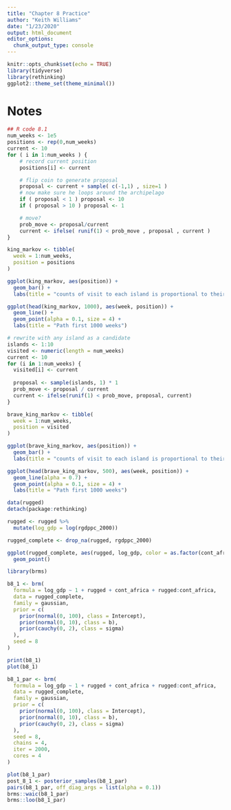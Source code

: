 ```yaml
---
title: "Chapter 8 Practice"
author: "Keith Williams"
date: "1/23/2020"
output: html_document
editor_options: 
  chunk_output_type: console
---
```


```r
knitr::opts_chunk$set(echo = TRUE)
library(tidyverse)
library(rethinking)
ggplot2::theme_set(theme_minimal())
```

# Notes

```r
## R code 8.1
num_weeks <- 1e5
positions <- rep(0,num_weeks)
current <- 10
for ( i in 1:num_weeks ) {
    # record current position
    positions[i] <- current

    # flip coin to generate proposal
    proposal <- current + sample( c(-1,1) , size=1 )
    # now make sure he loops around the archipelago
    if ( proposal < 1 ) proposal <- 10
    if ( proposal > 10 ) proposal <- 1

    # move?
    prob_move <- proposal/current
    current <- ifelse( runif(1) < prob_move , proposal , current )
}

king_markov <- tibble(
  week = 1:num_weeks,
  position = positions
)

ggplot(king_markov, aes(position)) + 
  geom_bar() +
  labs(title = "counts of visit to each island is proportional to their population")

ggplot(head(king_markov, 1000), aes(week, position)) + 
  geom_line() +
  geom_point(alpha = 0.1, size = 4) +
  labs(title = "Path first 1000 weeks")

# rewrite with any island as a candidate  
islands <- 1:10
visited <- numeric(length = num_weeks)
current <- 10
for (i in 1:num_weeks) {
  visited[i] <- current
  
  proposal <- sample(islands, 1) * 1
  prob_move <- proposal / current
  current <- ifelse(runif(1) < prob_move, proposal, current)
}

brave_king_markov <- tibble(
  week = 1:num_weeks,
  position = visited
)

ggplot(brave_king_markov, aes(position)) + 
  geom_bar() +
  labs(title = "counts of visit to each island is proportional to their population")

ggplot(head(brave_king_markov, 500), aes(week, position)) + 
  geom_line(alpha = 0.7) +
  geom_point(alpha = 0.1, size = 4) +
  labs(title = "Path first 1000 weeks")
```

```r
data(rugged)
detach(package:rethinking)

rugged <- rugged %>% 
  mutate(log_gdp = log(rgdppc_2000))

rugged_complete <- drop_na(rugged, rgdppc_2000)

ggplot(rugged_complete, aes(rugged, log_gdp, color = as.factor(cont_africa))) + 
  geom_point()
```

```r
library(brms)

b8_1 <- brm(
  formula = log_gdp ~ 1 + rugged + cont_africa + rugged:cont_africa,
  data = rugged_complete,
  family = gaussian,
  prior = c(
    prior(normal(0, 100), class = Intercept),
    prior(normal(0, 10), class = b),
    prior(cauchy(0, 2), class = sigma)
  ),
  seed = 8
)

print(b8_1)
plot(b8_1)
```

```r
b8_1_par <- brm(
  formula = log_gdp ~ 1 + rugged + cont_africa + rugged:cont_africa,
  data = rugged_complete,
  family = gaussian,
  prior = c(
    prior(normal(0, 100), class = Intercept),
    prior(normal(0, 10), class = b),
    prior(cauchy(0, 2), class = sigma)
  ),
  seed = 8,
  chains = 4,
  iter = 2000,
  cores = 4
)

plot(b8_1_par)
post_8_1 <- posterior_samples(b8_1_par)
pairs(b8_1_par, off_diag_args = list(alpha = 0.1))
brms::waic(b8_1_par)
brms::loo(b8_1_par)
```

